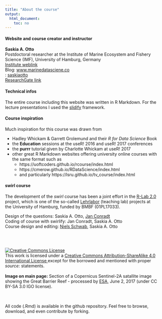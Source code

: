```yaml
---
title: "About the course"
output: 
  html_document:
    toc: no
---
```


#### Website and course creator and instructor

**Saskia A. Otto**<br>
Postdoctoral researcher at the Institute of Marine Ecosystem and Fishery Science (IMF), University of Hamburg, Germany<br>
[Institute weblink](https://www.biologie.uni-hamburg.de/en/forschung/oekologie-biologische-ressourcen/maroeksysdyn/mitarbeiter/otto-saskia.html)<br>
Blog: [www.marinedatasciene.co](https://www.marinedatascience.co)<br>
<i class="fa fa-github fa-lg"></i>: [saskiaotto](https://github.com/saskiaotto)<br>
<i class="fab fa-2x fa-researchgate"></i> [ResearchGate link](https://www.researchgate.net/profile/Saskia_Otto)


#### Technical infos

The entire course including this website was written in R Markdown. For the lecture presentations I used the [slidify](http://slidify.org/index.html) framework.


#### Course inspiration

Much inspiration for this course was drawn from 

- Hadley Whickam & Garrett Grolemund and their *R for Data Science* Book
- the **Education** sessions at the useR! 2016 and useR! 2017 conferences
- the **purrr** tutorial given by Charlotte Whickam at useR! 2017 
- other great R Markdown websites offering university online courses with the same format such as 
    - https://uoftcoders.github.io/rcourse/index.html
    - https://cmerow.github.io/RDataScience/index.html
    - and particularly https://lsru.github.io/tv_course/index.html


#### swirl course

The development of the *swirl* course has been a joint effort in the [R-Lab 2.0](https://rlab.blogs.uni-hamburg.de) project, which is one of the so-called [Lehrlabor](https://www.universitaetskolleg.uni-hamburg.de/universitaetskolleg-2-0/lehrlabor.html) (teaching lab) projects at the University of Hamburg, funded by BMBF (01PL17033).

Design of the questions: Saskia A. Otto, [Jan Conradt](https://github.com/JanCo93)<br>
Coding of course with swirlify: Jan Conradt, Saskia A. Otto<br>
Course design and editing: [Niels Schwab](https://www.geo.uni-hamburg.de/en/geographie/mitarbeiterverzeichnis/schwab.html), Saskia A. Otto 

<br>
<br>

<a rel="license" href="http://creativecommons.org/licenses/by-sa/4.0/"><img alt="Creative Commons License" style="border-width:0" src="https://i.creativecommons.org/l/by-sa/4.0/80x15.png"></a><br>
This work is licensed under a <a rel="license" href="http://creativecommons.org/licenses/by-sa/4.0/">Creative Commons Attribution-ShareAlike 4.0 International License </a> except for the borrowed and mentioned with proper *source:* statements.
<br>
<br>
<b>Image on main page:</b> Section of a Copernicus Sentinel-2A satallite image showing the Great Barrier Reef - processed by  <a href="http://www.esa.int/spaceinimages/Images/2017/06/Great_Barrier_Reef#">ESA</a>, June 2, 2017 (under CC BY-SA 3.0 IGO license).

<br>
<br>
All code (.Rmd) is available in the github repository. Feel free to browse, download, and even contribute by forking.

<br>
<br>
<br>
<br>
